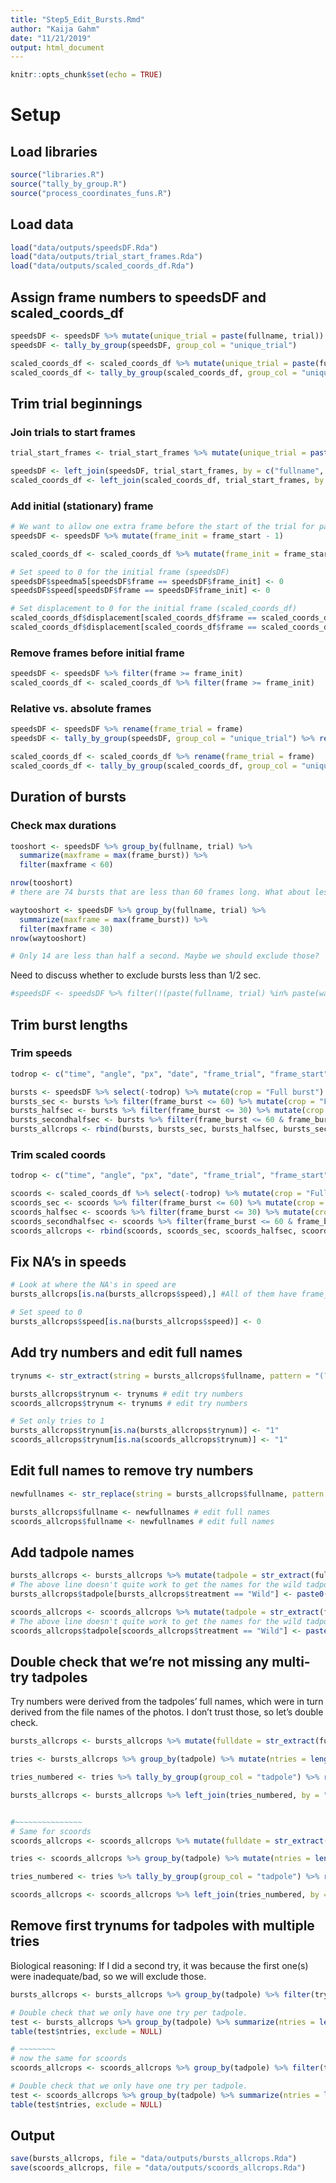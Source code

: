 ```yaml
---
title: "Step5_Edit_Bursts.Rmd"
author: "Kaija Gahm"
date: "11/21/2019"
output: html_document
---
```


```r
knitr::opts_chunk$set(echo = TRUE)
```

# Setup
## Load libraries
```r
source("libraries.R")
source("tally_by_group.R")
source("process_coordinates_funs.R")
```

## Load data
```r
load("data/outputs/speedsDF.Rda")
load("data/outputs/trial_start_frames.Rda")
load("data/outputs/scaled_coords_df.Rda")
```

## Assign frame numbers to speedsDF and scaled_coords_df
```r
speedsDF <- speedsDF %>% mutate(unique_trial = paste(fullname, trial)) %>% as.data.frame()
speedsDF <- tally_by_group(speedsDF, group_col = "unique_trial")

scaled_coords_df <- scaled_coords_df %>% mutate(unique_trial = paste(fullname, trial)) %>% as.data.frame()
scaled_coords_df <- tally_by_group(scaled_coords_df, group_col = "unique_trial")
```

## Trim trial beginnings
### Join trials to start frames
```r
trial_start_frames <- trial_start_frames %>% mutate(unique_trial = paste(fullname, trial))

speedsDF <- left_join(speedsDF, trial_start_frames, by = c("fullname", "trial", "unique_trial"))
scaled_coords_df <- left_join(scaled_coords_df, trial_start_frames, by = c("fullname", "trial", "unique_trial"))
```

### Add initial (stationary) frame
```r
# We want to allow one extra frame before the start of the trial for padding, so we can set the speed to 0 right before the trial starts.
speedsDF <- speedsDF %>% mutate(frame_init = frame_start - 1)

scaled_coords_df <- scaled_coords_df %>% mutate(frame_init = frame_start - 1)

# Set speed to 0 for the initial frame (speedsDF)
speedsDF$speedma5[speedsDF$frame == speedsDF$frame_init] <- 0
speedsDF$speed[speedsDF$frame == speedsDF$frame_init] <- 0

# Set displacement to 0 for the initial frame (scaled_coords_df)
scaled_coords_df$displacement[scaled_coords_df$frame == scaled_coords_df$frame_init] <- 0
scaled_coords_df$displacement[scaled_coords_df$frame == scaled_coords_df$frame_init] <- 0
```

### Remove frames before initial frame
```r
speedsDF <- speedsDF %>% filter(frame >= frame_init)
scaled_coords_df <- scaled_coords_df %>% filter(frame >= frame_init)
```

### Relative vs. absolute frames
```r
speedsDF <- speedsDF %>% rename(frame_trial = frame)
speedsDF <- tally_by_group(speedsDF, group_col = "unique_trial") %>% rename(frame_burst = frame)

scaled_coords_df <- scaled_coords_df %>% rename(frame_trial = frame)
scaled_coords_df <- tally_by_group(scaled_coords_df, group_col = "unique_trial") %>% rename(frame_burst = frame)
```

## Duration of bursts
### Check max durations
```r
tooshort <- speedsDF %>% group_by(fullname, trial) %>% 
  summarize(maxframe = max(frame_burst)) %>%
  filter(maxframe < 60)

nrow(tooshort)
# there are 74 bursts that are less than 60 frames long. What about less than half a sec?

waytooshort <- speedsDF %>% group_by(fullname, trial) %>% 
  summarize(maxframe = max(frame_burst)) %>%
  filter(maxframe < 30)
nrow(waytooshort)

# Only 14 are less than half a second. Maybe we should exclude those?
```

Need to discuss whether to exclude bursts less than 1/2 sec.
```r
#speedsDF <- speedsDF %>% filter(!(paste(fullname, trial) %in% paste(waytooshort$fullname, waytooshort$trial))) # Remove individual bursts that were "waytooshort".
```


## Trim burst lengths
### Trim speeds
```r
todrop <- c("time", "angle", "px", "date", "frame_trial", "frame_start", "unique_trial")

bursts <- speedsDF %>% select(-todrop) %>% mutate(crop = "Full burst")
bursts_sec <- bursts %>% filter(frame_burst <= 60) %>% mutate(crop = "First second")
bursts_halfsec <- bursts %>% filter(frame_burst <= 30) %>% mutate(crop = "First half second")
bursts_secondhalfsec <- bursts %>% filter(frame_burst <= 60 & frame_burst > 30) %>% mutate(crop = "Second half second")
bursts_allcrops <- rbind(bursts, bursts_sec, bursts_halfsec, bursts_secondhalfsec)
```

### Trim scaled coords
```r
todrop <- c("time", "angle", "px", "date", "frame_trial", "frame_start", "unique_trial")

scoords <- scaled_coords_df %>% select(-todrop) %>% mutate(crop = "Full burst")
scoords_sec <- scoords %>% filter(frame_burst <= 60) %>% mutate(crop = "First second")
scoords_halfsec <- scoords %>% filter(frame_burst <= 30) %>% mutate(crop = "First half second")
scoords_secondhalfsec <- scoords %>% filter(frame_burst <= 60 & frame_burst > 30) %>% mutate(crop = "Second half second")
scoords_allcrops <- rbind(scoords, scoords_sec, scoords_halfsec, scoords_secondhalfsec)
```

## Fix NA's in speeds
```r
# Look at where the NA's in speed are
bursts_allcrops[is.na(bursts_allcrops$speed),] #All of them have frame_burst as 1, so let's set the speed to 0. 

# Set speed to 0
bursts_allcrops$speed[is.na(bursts_allcrops$speed)] <- 0
```

## Add try numbers and edit full names
```r
trynums <- str_extract(string = bursts_allcrops$fullname, pattern = "(?<=\\_)[[:digit:]]{1}(?=\\_2019)") # get try numbers

bursts_allcrops$trynum <- trynums # edit try numbers
scoords_allcrops$trynum <- trynums # edit try numbers

# Set only tries to 1
bursts_allcrops$trynum[is.na(bursts_allcrops$trynum)] <- "1"
scoords_allcrops$trynum[is.na(scoords_allcrops$trynum)] <- "1"
```

## Edit full names to remove try numbers
```r
newfullnames <- str_replace(string = bursts_allcrops$fullname, pattern = "\\_[[:digit:]]{1}(?=\\_2019)", replacement = "") # get new full names (note pattern includes the _)

bursts_allcrops$fullname <- newfullnames # edit full names
scoords_allcrops$fullname <- newfullnames # edit full names
```

## Add tadpole names
```r
bursts_allcrops <- bursts_allcrops %>% mutate(tadpole = str_extract(fullname, pattern = "(?<=^).*(?=\\_[[:digit:]]{8}\\_.*$)"))
# The above line doesn't quite work to get the names for the wild tadpoles, so we have to add "Wild" on.
bursts_allcrops$tadpole[bursts_allcrops$treatment == "Wild"] <- paste0(bursts_allcrops$tadpole[bursts_allcrops$treatment == "Wild"], "_Wild")

scoords_allcrops <- scoords_allcrops %>% mutate(tadpole = str_extract(fullname, pattern = "(?<=^).*(?=\\_[[:digit:]]{8}\\_.*$)"))
# The above line doesn't quite work to get the names for the wild tadpoles, so we have to add "Wild" on.
scoords_allcrops$tadpole[scoords_allcrops$treatment == "Wild"] <- paste0(scoords_allcrops$tadpole[scoords_allcrops$treatment == "Wild"], "_Wild")
```

## Double check that we're not missing any multi-try tadpoles
Try numbers were derived from the tadpoles' full names, which were in turn derived from the file names of the photos. I don't trust those, so let's double check.
```r
bursts_allcrops <- bursts_allcrops %>% mutate(fulldate = str_extract(fullname, "[[:digit:]]{8}"))

tries <- bursts_allcrops %>% group_by(tadpole) %>% mutate(ntries = length(unique(fulldate))) %>% group_by(tadpole, fulldate) %>% slice(1) %>% as.data.frame()

tries_numbered <- tries %>% tally_by_group(group_col = "tadpole") %>% rename(trynum_new = frame) %>% select(fullname, trynum_new)

bursts_allcrops <- bursts_allcrops %>% left_join(tries_numbered, by = "fullname") %>% mutate(trynum = NULL) %>% rename(trynum = trynum_new) # got rid of the old try numbers and added the new ones.


#~~~~~~~~~~~~~~~
# Same for scoords
scoords_allcrops <- scoords_allcrops %>% mutate(fulldate = str_extract(fullname, "[[:digit:]]{8}"))

tries <- scoords_allcrops %>% group_by(tadpole) %>% mutate(ntries = length(unique(fulldate))) %>% group_by(tadpole, fulldate) %>% slice(1) %>% as.data.frame()

tries_numbered <- tries %>% tally_by_group(group_col = "tadpole") %>% rename(trynum_new = frame) %>% select(fullname, trynum_new)

scoords_allcrops <- scoords_allcrops %>% left_join(tries_numbered, by = "fullname") %>% mutate(trynum = NULL) %>% rename(trynum = trynum_new) # got rid of the old try numbers and added the new ones.
```

## Remove first trynums for tadpoles with multiple tries
Biological reasoning: If I did a second try, it was because the first one(s) were inadequate/bad, so we will exclude those.
```r
bursts_allcrops <- bursts_allcrops %>% group_by(tadpole) %>% filter(trynum == max(trynum)) %>% as.data.frame()

# Double check that we only have one try per tadpole.
test <- bursts_allcrops %>% group_by(tadpole) %>% summarize(ntries = length(unique(trynum)))
table(test$ntries, exclude = NULL)

# ~~~~~~~~
# now the same for scoords
scoords_allcrops <- scoords_allcrops %>% group_by(tadpole) %>% filter(trynum == max(trynum)) %>% as.data.frame()

# Double check that we only have one try per tadpole.
test <- scoords_allcrops %>% group_by(tadpole) %>% summarize(ntries = length(unique(trynum)))
table(test$ntries, exclude = NULL)
```

## Output
```r
save(bursts_allcrops, file = "data/outputs/bursts_allcrops.Rda")
save(scoords_allcrops, file = "data/outputs/scoords_allcrops.Rda")
```


